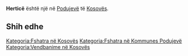 {{Fshat në 
 | Emri                = Herticë
 | EmriAlt                = 
 | NAME_SHORT_FORM=      
 | NAME_GENERIC=      
 | NAME_SORT_NAME_RO=      HERTICE
 | FULL_NAME_RO = Herticë
 | FULL_NAME_ND_RO=Hertice
 | SORT_NAME_RG=HERTICE
 | FULL_NAME_RG=Herticë
 | FULL_NAME_ND_RG=Hertice
 | SRP_NAME_SHORT_FORM=      
 | SRP_NAME_GENERIC=      
 | SRP_NAME_SORT_NAME_RO=      
 | SRP_FULL_NAME_RO = 
 | SRP_FULL_NAME_ND_RO=
 | SRP_SORT_NAME_RG=
 | SRP_FULL_NAME_RG=
 | SRP_FULL_NAME_ND_RG=
 | Emri (Rasa dhanore) = 
 | Figura              = 
 | Shteti              = Kosovo
 | Komuna              = Podujevë
 | Kodi postar         = 
 | Sipërfaqja          = 

 | Popullsia           = 

 | Regj. i popullsisë  = 
 | Dend. e popullsisë  = 
 | Faqja zyrtare       = 
 <!--- Koordinatat ----> 
 | Gjerësia            = 42.873611
 | Gjatësia            = 21.293611
 | Lartësia            = 
}}
'''Herticë''' është një [[]] në [[Podujevë]] të [[Kosovës]].

<!-- == Gjeografia == -->
<!-- == Historia == -->
<!-- == Demografia == -->
== Shih edhe ==
{{Komuna Podujevë}}
{{Kosovo-Administrata-Cung}}

[[Kategoria:Fshatra në Kosovës]]
[[Kategoria:Fshatra në Kommunes Podujevë]]
[[Kategoria:Vendbanime në Kosovës]]